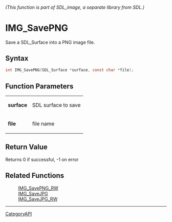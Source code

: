====== (This function is part of SDL_image, a separate library from SDL.) ======
= IMG_SavePNG =

Save a SDL_Surface into a PNG image file.

== Syntax ==

<syntaxhighlight lang='c'>
int IMG_SavePNG(SDL_Surface *surface, const char *file);
</syntaxhighlight>

== Function Parameters ==

{|
|'''surface'''
|SDL surface to save
|-
|'''file'''
|file name
|}

== Return Value ==

Returns 0 if successful, -1 on error

== Related Functions ==

:[[IMG_SavePNG_RW]]
:[[IMG_SaveJPG]]
:[[IMG_SaveJPG_RW]]

----
[[CategoryAPI]]


